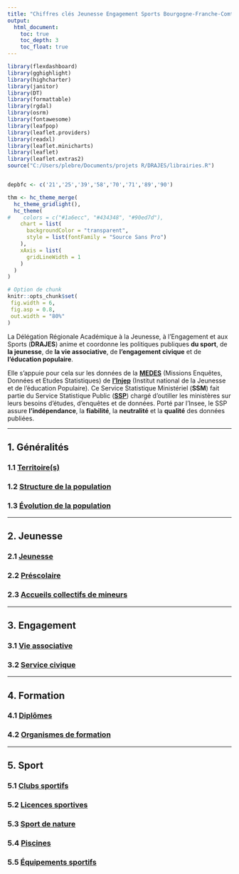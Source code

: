 ```yaml
---
title: "Chiffres clés Jeunesse Engagement Sports Bourgogne-Franche-Comté"
output:
  html_document:
    toc: true
    toc_depth: 3
    toc_float: true
---
```

```r
library(flexdashboard)
library(gghighlight)
library(highcharter)
library(janitor)
library(DT)
library(formattable)
library(rgdal)
library(osrm)
library(fontawesome)
library(leafpop)
library(leaflet.providers) 
library(readxl)
library(leaflet.minicharts)
library(leaflet)
library(leaflet.extras2)
source("C:/Users/plebre/Documents/projets R/DRAJES/librairies.R")


depbfc <- c('21','25','39','58','70','71','89','90')

thm <- hc_theme_merge(
  hc_theme_gridlight(),
  hc_theme(
#    colors = c("#1a6ecc", "#434348", "#90ed7d"),
    chart = list(
      backgroundColor = "transparent",
      style = list(fontFamily = "Source Sans Pro")
    ),
    xAxis = list(
      gridLineWidth = 1
    )
  )
)

# Option de chunk
knitr::opts_chunk$set(
 fig.width = 6,
 fig.asp = 0.8,
 out.width = "80%"
)
```



La Délégation Régionale Académique à la Jeunesse, à l'Engagement et aux Sports (**DRAJES**) anime et coordonne les politiques publiques **du sport**, de **la jeunesse**, de **la vie associative**, de **l'engagement civique** et de **l'éducation populaire**.

Elle s'appuie pour cela sur les données de la **[MEDES](https://injep.fr/linstitut/missions/mission-enquetes-donnees-et-etudes-statistiques-medes/)** (Missions Enquêtes, Données et Etudes Statistiques) de **[l'Injep](https://injep.fr/)** (Institut national de la Jeunesse et de l'éducation Populaire). Ce Service Statistique Ministériel (**SSM**) fait partie du Service Statistique Public (**[SSP](https://www.insee.fr/fr/information/1302192)**) chargé d'outiller les ministères sur leurs besoins d'études, d'enquêtes et de données. Porté par l'Insee, le SSP assure **l'indépendance**, la **fiabilité**, la **neutralité** et la **qualité** des données publiées.


---------------

## 1. **Généralités**  
###  1.1 [Territoire(s)](1.1_demo.html)  
###  1.2 [Structure de la population](1.2_structure.html)  
###  1.3 [Évolution de la population](1.3_evol.html)  

---------------

## 2. **Jeunesse**   
###  2.1 [Jeunesse](2.1_jeunesse.html)   
###  2.2 [Préscolaire](2.2_presco.html)  
###  2.3 [Accueils collectifs de mineurs](2.3_ACM.html)    

--------------- 

## 3. **Engagement**   
###  3.1 [Vie associative](3.1_VA.html)   
###  3.2 [Service civique](3.2_SC.html)   

---------------

## 4. **Formation**   
###  4.1 [Diplômes](4.1_diplomes.html)   
###  4.2 [Organismes de formation](4.2_OF3.html)
  
---------------

## 5. **Sport**    
###  5.1 [Clubs sportifs](5.1_clubs.html)  
###  5.2 [Licences sportives](5.2_licences.html)  
###  5.3 [Sport de nature](5.3_nature.html)  
###  5.4 [Piscines](5.4_piscines.html)  
###  5.5 [Équipements sportifs](5.5_RES.html)  